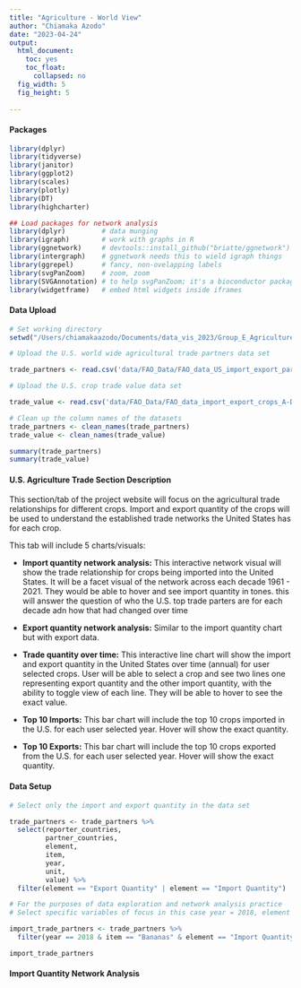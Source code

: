 ```yaml
---
title: "Agriculture - World View"
author: "Chiamaka Azodo"
date: "2023-04-24"
output:
  html_document:
    toc: yes
    toc_float:
      collapsed: no
  fig_width: 5
  fig_height: 5
  
---
```


#### Packages
```r

library(dplyr)
library(tidyverse)
library(janitor)
library(ggplot2)
library(scales)
library(plotly)
library(DT)
library(highcharter)

## Load packages for network analysis
library(dplyr)         # data munging
library(igraph)        # work with graphs in R
library(ggnetwork)     # devtools::install_github("briatte/ggnetwork")
library(intergraph)    # ggnetwork needs this to wield igraph things
library(ggrepel)       # fancy, non-ovelapping labels
library(svgPanZoom)    # zoom, zoom
library(SVGAnnotation) # to help svgPanZoom; it's a bioconductor package
library(widgetframe)   # embed html widgets inside iframes

```

#### Data Upload
```r

# Set working directory
setwd("/Users/chiamakaazodo/Documents/data_vis_2023/Group_E_Agriculture")

# Upload the U.S. world wide agricultural trade partners data set

trade_partners <- read.csv('data/FAO_Data/FAO_data_US_import_export_partners_2001-2021_crops_A-D.csv')

# Upload the U.S. crop trade value data set

trade_value <- read.csv('data/FAO_Data/FAO_data_import_export_crops_A-D_valueovertime_2001-2021.csv')

# Clean up the column names of the datasets
trade_partners <- clean_names(trade_partners)
trade_value <- clean_names(trade_value)

summary(trade_partners)
summary(trade_value)

```


#### U.S. Agriculture Trade Section Description

This section/tab of the project website will focus on the agricultural trade relationships for different crops. Import and export quantity of the crops will be used to understand the established trade networks the United States has for each crop. 

This tab will include 5 charts/visuals:

* **Import quantity network analysis:** This interactive network visual will show the trade relationship for crops being imported into the United States. It will be a facet visual of the network across each decade 1961 - 2021. They would be able to hover and see import quantity in tones. this will answer the question of who the U.S. top trade parters are for each decade adn how that had changed over time

* **Export quantity network analysis:** Similar to the import quantity chart but with export data.  

* **Trade quantity over time:** This interactive line chart will show the import and export quantity in the United States over time (annual) for user selected crops. User will be able to select a crop and see two lines one representing export quantity and the other import quantity, with the ability to toggle view of each line. They will be able to hover to see the exact value.

* **Top 10 Imports:** This bar chart will include the top 10 crops imported in the U.S. for each user selected year. Hover will show the exact quantity.

* **Top 10 Exports:** This bar chart will include the top 10 crops exported from the U.S. for each user selected year. Hover will show the exact quantity.

#### Data Setup 

```r

# Select only the import and export quantity in the data set

trade_partners <- trade_partners %>% 
  select(reporter_countries,
         partner_countries,
         element,
         item,
         year,
         unit,
         value) %>% 
  filter(element == "Export Quantity" | element == "Import Quantity")

# For the purposes of data exploration and network analysis practice
# Select specific variables of focus in this case year = 2018, element = import quantity, and item = banana

import_trade_partners <- trade_partners %>% 
  filter(year == 2018 & item == "Bananas" & element == "Import Quantity")

import_trade_partners
```

#### Import Quantity Network Analysis

```r




```




















